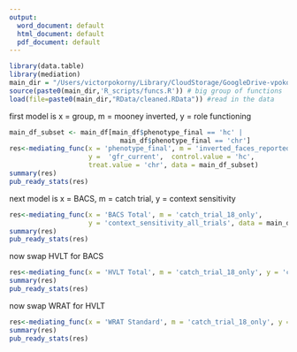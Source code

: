 ```yaml
---
output:
  word_document: default
  html_document: default
  pdf_document: default
---
```



```r
library(data.table)
library(mediation)
main_dir = "/Users/victorpokorny/Library/CloudStorage/GoogleDrive-vpokorny123@gmail.com/My Drive/CAPR Ebbinghaus and Mooney/"
source(paste0(main_dir,'R_scripts/funcs.R')) # big group of functions
load(file=paste0(main_dir,"RData/cleaned.RData")) #read in the data
```

first model is x = group, m = mooney inverted, y = role functioning
```r
main_df_subset <- main_df[main_df$phenotype_final == 'hc' | 
                            main_df$phenotype_final == 'chr']
res<-mediating_func(x = 'phenotype_final', m = 'inverted_faces_reported', 
                    y =  'gfr_current',  control.value = 'hc', 
                    treat.value = 'chr', data = main_df_subset)
summary(res)
pub_ready_stats(res)

```
next model is x = BACS, m = catch trial, y = context sensitivity
```r
res<-mediating_func(x = 'BACS Total', m = 'catch_trial_18_only', 
                    y = 'context_sensitivity_all_trials', data = main_df)
summary(res)
pub_ready_stats(res)

```
now swap HVLT for BACS
```r
res<-mediating_func(x = 'HVLT Total', m = 'catch_trial_18_only', y = 'context_sensitivity_all_trials', data = main_df)
summary(res)
pub_ready_stats(res)
```
now swap WRAT for HVLT
```r
res<-mediating_func(x = 'WRAT Standard', m = 'catch_trial_18_only', y = 'context_sensitivity_all_trials', data = main_df)
summary(res)
pub_ready_stats(res)
```





